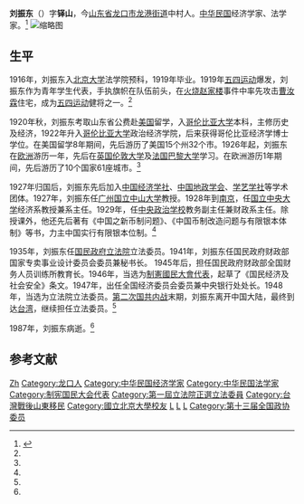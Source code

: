 {{Infobox Officeholder
|姓名=劉振東
|圖像=File:劉振東.jpg
|圖像大小=200px
|圖像說明=  
| 性別     = 
| 字       = 
| 號       = 
| 別名     = 
| 出生名   = 
| 出生日期 = 1897年
| 出生地點 = 
| 逝世日期 = {{death year and age|1987|1897}}
| 逝世地點 = 
| 死因     = 
| 墓地     = 
| 墓地座標 = 
| 籍貫     = 
| 國籍     = 
| 公民權   = 
| 政黨     = 
| 其他政黨 = 
| 身高     = 
| 配偶     = 
| 伴侶     = 
| 兒女     = 
| 父母     = 
| 親屬     = 
| 居住地   = 
| 學歷     = 
| 母校     = 
| 職業     = 
| 專業     = 
| 知名原因 = 
| 著作     = 
| 宗教信仰 = 
| 獲獎     = 
| 簽名     = 
| 腳註     = 
}}
'''刘振东'''（{{bd|1897年||1987年|}}）字'''铎山'''，今[[山东省|山东省]][[龙口市|龙口市]][[龙港街道|龙港街道]]中村人。[[中华民国|中华民国]]经济学家、法学家。<ref name=lkw>{{Cite web |url=http://www.lkwww.net/news/2010-09/55590.shtml |title=“五四”健将刘振东，龙口网，2010-09-08 |access-date=2013-06-19 |archive-url=https://web.archive.org/web/20160304114350/http://www.lkwww.net/news/2010-09/55590.shtml |archive-date=2016-03-04 |dead-url=yes }}</ref>
[[File:劉振東2.jpg|缩略图]]

==生平==
1916年，刘振东入[[北京大学|北京大学]]法学院预科，1919年毕业。1919年[[五四运动|五四运动]]爆发，刘振东作为青年学生代表，手执旗帜在队伍前头，在[[火烧赵家楼|火烧赵家楼]]事件中率先攻击[[曹汝霖|曹汝霖]]住宅，成为[[五四运动|五四运动]]健将之一。<ref name=lkw/>

1920年秋，刘振东考取山东省公费赴[[美国|美国]]留学，入[[哥伦比亚大学|哥伦比亚大学]]本科，主修历史及经济，1922年升入[[哥伦比亚大学|哥伦比亚大学]]政治经济学院，后来获得哥伦比亚经济学博士学位。在美国留学8年期间，先后游历了美国15个州32个市。1926年起，刘振东在[[欧洲|欧洲]]游历一年，先后在[[英国|英国]][[伦敦大学|伦敦大学]]及[[法国|法国]][[巴黎大学|巴黎大学]]学习。在欧洲游历1年期间，先后游历了10个国家61座城市。<ref name=lkw/>

1927年归国后，刘振东先后加入[[中国经济学社|中国经济学社]]、[[中国地政学会|中国地政学会]]、[[学艺学社|学艺学社]]等学术团体。1927年，刘振东任[[广州|广州]][[国立中山大学|国立中山大学]]教授。1928年到[[南京|南京]]，任[[国立中央大学|国立中央大学]]经济系教授兼系主任。1929年，任[[中央政治学校|中央政治学校]]教务副主任兼财政系主任。除授课外，他还先后著有《中国之新币制问题》、《中国币制改造问题与有限银本体制》等书，力主中国实行有限银本位制。<ref name=lkw/>

1935年，刘振东任[[国民政府|国民政府]][[立法院|立法院]]立法委员。1941年，刘振东任国民政府财政部国家专卖事业设计委员会委员兼秘书长。 1945年后，担任国民政府财政部全国财务人员训练所教育长。1946年，当选为[[制憲國民大會代表|制憲國民大會代表]]，起草了《国民经济及社会安全》条文。1947年，出任全国经济委员会委员兼中央银行处处长。1948年，当选为立法院立法委员。[[第二次国共内战|第二次国共内战]]末期，刘振东离开中国大陆，最终到达[[台湾|台湾]]，继续担任立法委员。<ref name=lkw/>

1987年，刘振东病逝。<ref name=lkw/>

==参考文献==
{{reflist}}

{{第4屆中華民國訓政時期立法委員名單}}

{{DEFAULTSORT:Liu刘}}
[[Category:刘姓|Zh]]
[[Category:龙口人|Category:龙口人]]
[[Category:中华民国经济学家|Category:中华民国经济学家]]
[[Category:中华民国法学家|Category:中华民国法学家]]
[[Category:制宪国民大会代表|Category:制宪国民大会代表]]
[[Category:第一屆立法院正選立法委員|Category:第一屆立法院正選立法委員]]
[[Category:台灣戰後山東移民|Category:台灣戰後山東移民]]
[[Category:國立北京大學校友|Category:國立北京大學校友]]
[[Category:哥倫比亞大學校友|L]]
[[Category:倫敦大學校友|L]]
[[Category:巴黎大學校友|L]]
[[Category:第十三届全国政协委员|Category:第十三届全国政协委员]]
